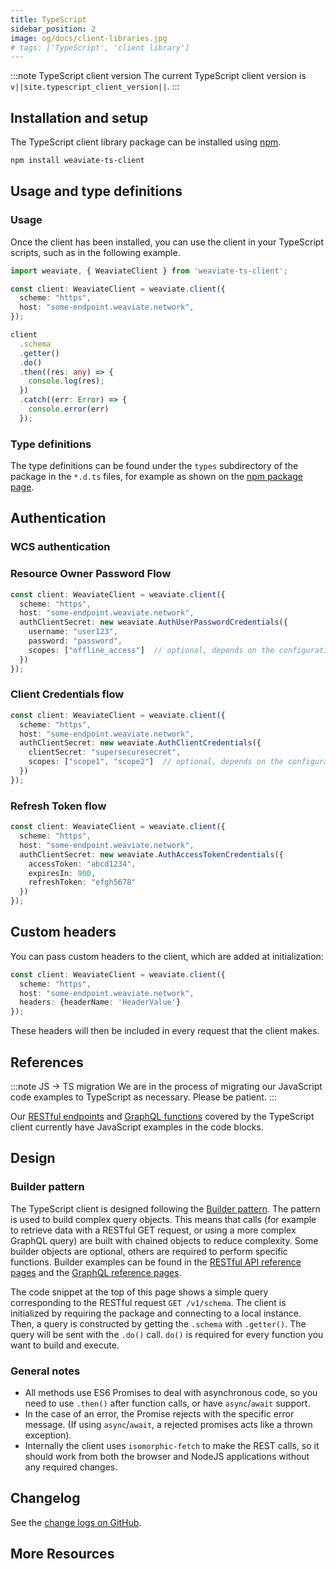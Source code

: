 ```yaml
---
title: TypeScript
sidebar_position: 2
image: og/docs/client-libraries.jpg
# tags: ['TypeScript', 'client library']
---
```


<Badges/>

:::note TypeScript client version
The current TypeScript client version is `v||site.typescript_client_version||`.
:::

## Installation and setup

The TypeScript client library package can be installed using [npm](https://www.npmjs.com/).

<!-- Replace $ .. examples to remove the prompt ($) as it gets copied too along with the actual command -->
```bash
npm install weaviate-ts-client
```

## Usage and type definitions

### Usage

Once the client has been installed, you can use the client in your TypeScript scripts, such as in the following example.

```ts
import weaviate, { WeaviateClient } from 'weaviate-ts-client';

const client: WeaviateClient = weaviate.client({
  scheme: "https",
  host: "some-endpoint.weaviate.network",
});

client
  .schema
  .getter()
  .do()
  .then((res: any) => {
    console.log(res);
  })
  .catch((err: Error) => {
    console.error(err)
  });
```

### Type definitions

The type definitions can be found under the `types` subdirectory of the package in the `*.d.ts` files, for example as shown on the [npm package page](https://www.npmjs.com/package/weaviate-ts-client?activeTab=code).

## Authentication


<ClientAuthIntro clientName="TypeScript"/>

### WCS authentication


<ClientAuthWCS />

### Resource Owner Password Flow


<ClientAuthFlowResourceOwnerPassword />

```ts
const client: WeaviateClient = weaviate.client({
  scheme: "https",
  host: "some-endpoint.weaviate.network",
  authClientSecret: new weaviate.AuthUserPasswordCredentials({
    username: "user123",
    password: "password",
    scopes: ["offline_access"]  // optional, depends on the configuration of your identity provider (not required with WCS)
  })
});
```

### Client Credentials flow


<ClientAuthFlowClientCredentials />

```ts
const client: WeaviateClient = weaviate.client({
  scheme: "https",
  host: "some-endpoint.weaviate.network",
  authClientSecret: new weaviate.AuthClientCredentials({
    clientSecret: "supersecuresecret",
    scopes: ["scope1", "scope2"]  // optional, depends on the configuration of your identity provider
  })
});
```

### Refresh Token flow


<ClientAuthBearerToken />

```ts
const client: WeaviateClient = weaviate.client({
  scheme: "https",
  host: "some-endpoint.weaviate.network",
  authClientSecret: new weaviate.AuthAccessTokenCredentials({
    accessToken: "abcd1234",
    expiresIn: 900,
    refreshToken: "efgh5678"
  })
});
```

## Custom headers

You can pass custom headers to the client, which are added at initialization:

```ts
const client: WeaviateClient = weaviate.client({
  scheme: "https",
  host: "some-endpoint.weaviate.network",
  headers: {headerName: 'HeaderValue'}
});
```

These headers will then be included in every request that the client makes.

## References

:::note JS → TS migration
We are in the process of migrating our JavaScript code examples to TypeScript as necessary. Please be patient.
:::

Our [RESTful endpoints](../api/rest/index.md) and [GraphQL functions](../api/graphql/index.md) covered by the TypeScript client currently have JavaScript examples in the code blocks.

## Design

### Builder pattern

The TypeScript client is designed following the [Builder pattern](https://en.wikipedia.org/wiki/Builder_pattern). The pattern is used to build complex query objects. This means that calls (for example to retrieve data with a RESTful GET request, or using a more complex GraphQL query) are built with chained objects to reduce complexity. Some builder objects are optional, others are required to perform specific functions. Builder examples can be found in the [RESTful API reference pages](../api/rest/index.md) and the [GraphQL reference pages](../api/graphql/index.md).

The code snippet at the top of this page shows a simple query corresponding to the RESTful request `GET /v1/schema`. The client is initialized by requiring the package and connecting to a local instance. Then, a query is constructed by getting the `.schema` with `.getter()`. The query will be sent with the `.do()` call. `do()` is required for every function you want to build and execute.

### General notes
- All methods use ES6 Promises to deal with asynchronous code, so you need to use `.then()` after function calls, or have `async`/`await` support.
- In the case of an error, the Promise rejects with the specific error message. (If using `async`/`await`, a rejected promises acts like a thrown exception).
- Internally the client uses `isomorphic-fetch` to make the REST calls, so it should work from both the browser and NodeJS applications without any required changes.

## Changelog

See the [change logs on GitHub](https://github.com/weaviate/typescript-client/releases).

## More Resources


<DocsMoreResources />
